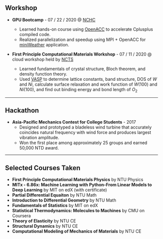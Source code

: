 

## Workshop

+ **GPU Bootcamp** - 07 / 22 / 2020 @ [NCHC](https://www.nchc.org.tw/)
  - Learned hands-on course using [OpenACC](https://www.openacc.org/) to accelerate Cplusplus compiled code.
  - Realized parallelization and speedup using MPI + OpenACC for [miniWeather](https://github.com/mrnorman/miniWeather) application.

+ **First Principle Computational Materials Workshop** - 07 / 11 / 2020 @ cloud workshop held by [NCTS](http://phys.cts.nthu.edu.tw/main.php)
  - Learned fundamentals of crystal structure, Bloch theorem, and density function theory.
  - Used [VASP](https://www.vasp.at/) to determine lattice constants, band structure, DOS of $W$ and $Ni$, calculate surface relaxation and work function of $W(100)$ and $Ni(100)$, and find out binding energy and bond length of $O_2$

-----

## Hackathon

+ **Asia-Pacific Mechanics Contest for College Students** - 2017
  - Designed and prototyped a bladeless wind turbine that accurately coincides natural frequency with wind force and produces largest vibration amplitude.
  - Won the first place among approximately 25 groups and earned 50,000 NTD award.

-----

## Selected Courses Taken

+ **First Principle Computational Materials Physics** by NTU Physics
+ **MITx - 6.86x: Machine Learning with Python-From Linear Models to Deep Learning** by MIT on edX (with certificate)
+ **Partial Differential Equaiton** by NTU Math
+ **Introduction to Differential Geometry** by NTU Math
+ **Fundamentals of Statistics** by MIT on edX
+ **Statistical Thermodynamics: Molecules to Machines** by CMU on Coursera
+ **Theory of Elasticity** by NTU CE
+ **Structural Dynamics** by NTU CE
+ **Computational Modeling of Mechanics of Materials** by NTU CE
